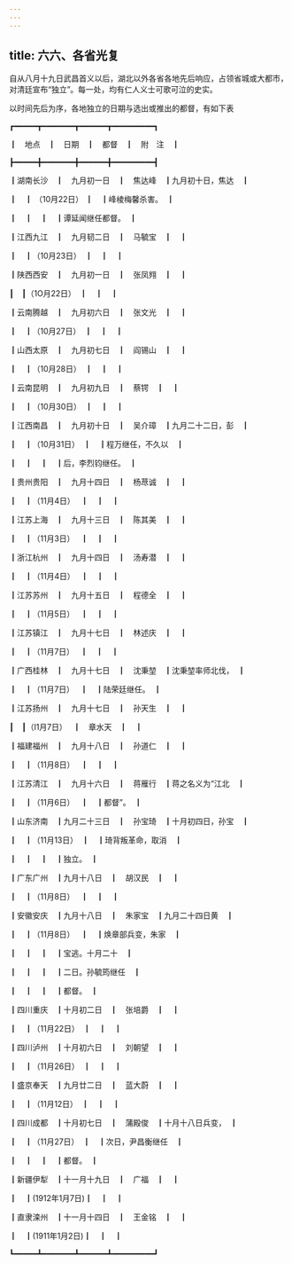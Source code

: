 ```yaml
---
---
---
```

title: 六六、各省光复
---



自从八月十九日武昌首义以后，湖北以外各省各地先后响应，占领省城或大都市，对清廷宣布“独立”。每一处，均有仁人义士可歌可泣的史实。

以时间先后为序，各地独立的日期与选出或推出的都督，有如下表

┏━━━━━┳━━━━━━━┳━━━━━━┳━━━━━━━━━┓

┃　地点　┃　日期　┃　都督　┃　附　注　┃

┣━━━━━╋━━━━━━━╋━━━━━━╋━━━━━━━━━┫

┃湖南长沙　┃　九月初一日　┃　焦达峰　┃九月初十日，焦达　┃

┃　┃ （10月22日） ┃　┃峰棱梅馨杀害。　┃

┃　┃　┃　┃谭延闻继任都督。　┃

┃江西九江　┃　九月韧二日　┃　马毓宝　┃　┃

┃　┃（10月23日）　┃　┃　┃

┃陕西西安　┃　九月初一日　┃　张凤翙　┃　┃

┃　┃（1O月22日）　┃　┃　┃

┃云南腾越　┃　九月初六日　┃　张文光　┃　┃

┃　┃（10月27日）　┃　┃　┃

┃山西太原　┃　九月初七日　┃　阎锡山　┃　┃

┃　┃（10月28日）　┃　┃　┃

┃云南昆明　┃　九月初九日　┃　蔡锷　┃　┃

┃　┃（10月30日）　┃　┃　┃

┃江西南昌　┃　九月初十日　┃　吴介璋　┃九月二十二日，彭　┃

┃　┃（10月31日）　┃　┃程万继任，不久以　┃

┃　┃　┃　┃后，李烈钧继任。　┃

┃贵州贵阳　┃　九月十四日　┃　杨荩诚　┃　┃

┃　┃（11月4日）　 ┃　┃　┃

┃江苏上海　┃　九月十三日　┃　陈其美　┃　┃

┃　┃（11月3日）　 ┃　┃　┃

┃浙江杭州　┃　九月十四日　┃　汤寿潜　┃　┃

┃　┃（11月4日）　 ┃　┃　┃

┃江苏苏州　┃　九月十五日　┃　程德全　┃　┃

┃　┃（11月5日）　 ┃　┃　┃

┃江苏镇江　┃　九月十七日　┃　林述庆　┃　┃

┃　┃（11月7日）　 ┃　┃　┃

┃广西桂林　┃　九月十七日　┃　沈秉堃　┃沈秉堃率师北伐，　┃

┃　┃（11月7日）　 ┃　┃陆荣廷继任。　┃

┃江苏扬州　┃　九月十七日　┃　孙天生　┃　┃

┃　┃（I1月7日）　 ┃　章水天　┃　┃

┃福建福州　┃　九月十八日　┃　孙道仁　┃　┃

┃　┃（11月8日）　 ┃　┃　┃

┃江苏清江　┃　九月十六日　┃　蒋雁行　┃蒋之名义为“江北　┃

┃　┃（11月6日）　 ┃　┃都督”。　┃

┃山东济南　┃九月二十三日　┃　孙宝琦　┃十月初四日，孙宝　┃

┃　┃（11月13日）　┃　┃琦背叛革命，取消　┃

┃　┃　┃　┃独立。　┃

┃广东广州　┃九月十八日　┃　胡汉民　┃　┃

┃　┃（11月8日）　 ┃　┃　┃

┃安徽安庆　┃九月十八日　┃　朱家宝　┃九月二十四日黄　┃

┃　┃（11月8日）　 ┃　┃焕章部兵变，朱家　┃

┃　┃　┃　┃宝逃。十月二十　┃

┃　┃　┃　┃二日。孙毓筠继任　┃

┃　┃　┃　┃都督。　┃

┃四川重庆　┃十月初二日　┃　张培爵　┃　┃

┃　┃（11月22日）　┃　┃　┃

┃四川泸州　┃十月初六日　┃　刘朝望　┃　┃

┃　┃（11月26日）　┃　┃　┃

┃盛京奉天　┃九月廿二日　┃　蓝大蔚　┃　┃

┃　┃（11月12日）　┃　┃　┃

┃四川成都　┃十月初七日　┃　蒲殿俊　┃十月十八日兵变，　┃

┃　┃（11月27日）　┃　┃次日，尹昌衡继任　┃

┃　┃　┃　┃都督。　┃

┃新疆伊犁　┃十一月十九日　┃　广福　┃　┃

┃　┃(1912年1月7日)┃　┃　┃

┃直隶滦州　┃十一月十四日　┃　王金铭　┃　┃

┃　┃(1911年1月2日)┃　┃　┃

┗━━━━━┻━━━━━━━┻━━━━━━┻━━━━━━━━━┛